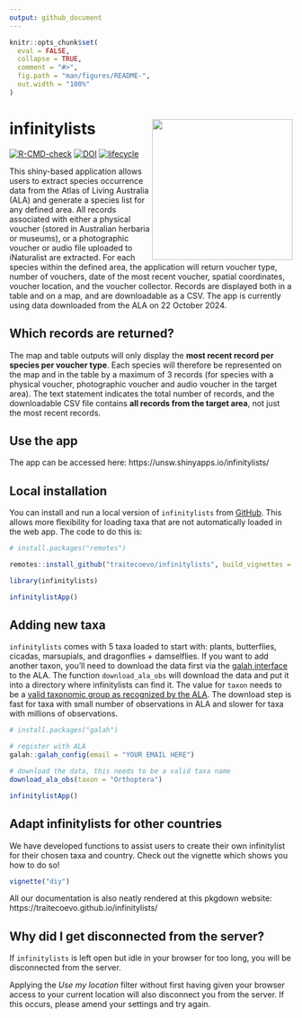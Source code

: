 ```yaml
---
output: github_document
---
```


<!-- README.md is generated from README.Rmd. Please edit that file -->

```r
knitr::opts_chunk$set(
  eval = FALSE,
  collapse = TRUE,
  comment = "#>",
  fig.path = "man/figures/README-",
  out.width = "100%"
)
```

# infinitylists <img src="inst/figs/infinitylist_hex.png" align="right" alt="" width="250" />

<!-- badges: start -->
[![R-CMD-check](https://github.com/traitecoevo/infinitylists/actions/workflows/R-CMD-check.yaml/badge.svg)](https://github.com/traitecoevo/infinitylists/actions/workflows/R-CMD-check.yaml)
[![DOI](https://zenodo.org/badge/DOI/10.5281/zenodo.12677594.svg)](https://doi.org/10.5281/zenodo.12677594)
[![lifecycle](https://img.shields.io/badge/lifecycle-stable-brightgreen.svg)](https://lifecycle.r-lib.org/articles/stages.html#stable)
<!-- badges: end -->

This shiny-based application allows users to extract species occurrence data from the Atlas of Living Australia (ALA) and generate a species list for any defined area. All records associated with either a physical voucher (stored in Australian herbaria or museums), or a photographic voucher or audio file uploaded to iNaturalist are extracted. For each species within the defined area, the application will return voucher type, number of vouchers, date of the most recent voucher, spatial coordinates, voucher location, and the voucher collector. Records are displayed both in a table and on a map, and are downloadable as a CSV. The app is currently using data downloaded from the ALA on 22 October 2024.

## Which records are returned?

The map and table outputs will only display the **most recent record per species per voucher type**. Each species will therefore be represented on the map and in the table by a maximum of 3 records (for species with a physical voucher, photographic voucher and audio voucher in the target area). The text statement indicates the total number of records, and the downloadable CSV file contains **all records from the target area**, not just the most recent records. 

## Use the app 

The app can be accessed here: https://unsw.shinyapps.io/infinitylists/ 


## Local installation

You can install and run a local version of `infinitylists` from [GitHub](https://github.com/traitecoevo/infinitylists). This allows more flexibility for loading taxa that are not automatically loaded in the web app.  The code to do this is:

```r
# install.packages("remotes")

remotes::install_github("traitecoevo/infinitylists", build_vignettes = TRUE)

library(infinitylists)

infinitylistApp()
```


## Adding new taxa

`infinitylists` comes with 5 taxa loaded to start with: plants, butterflies, cicadas, marsupials, and dragonflies + damselflies. If you want to add another taxon, you'll need to download the data first via the [galah interface](https://github.com/AtlasOfLivingAustralia/galah-R) to the ALA. The function `download_ala_obs` will download the data and put it into a directory where infinitylists can find it. The value for `taxon` needs to be a [valid taxonomic group as recognized by the ALA](https://support.ala.org.au/support/solutions/articles/6000261677-taxonomy-a-species-filing-system).  The download step is fast for taxa with small number of observations in ALA and slower for taxa with millions of observations.  

```r
# install.packages("galah")

# register with ALA
galah::galah_config(email = "YOUR EMAIL HERE")

# download the data, this needs to be a valid taxa name
download_ala_obs(taxon = "Orthoptera")

infinitylistApp()
```

## Adapt infinitylists for other countries

We have developed functions to assist users to create their own infinitylist for their chosen taxa and country. Check out the vignette which shows you how to do so!

```r
vignette("diy")
```

All our documentation is also neatly rendered at this pkgdown website: https://traitecoevo.github.io/infinitylists/

## Why did I get disconnected from the server?

If `infinitylists` is left open but idle in your browser for too long, you will be disconnected from the server. 

Applying the *Use my location* filter without first having given your browser access to your current location will also disconnect you from the server. If this occurs, please amend your settings and try again. 
